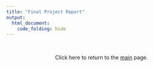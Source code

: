 ```yaml
---
title: "Final Project Report"
output: 
  html_document:
    code_folding: hide
---
```



<br>
<center>

Click here to return to the [main](index.html) page.

